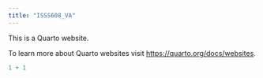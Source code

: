```yaml
---
title: "ISSS608_VA"
---
```


This is a Quarto website.

To learn more about Quarto websites visit <https://quarto.org/docs/websites>.

```r
1 + 1
```
